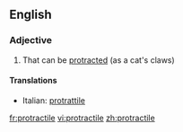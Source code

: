 ==English==

===Adjective===
{{en-adj}}

# That can be [[protract]]ed (as a cat's claws)

====Translations====
{{top}}
*Italian: [[protrattile]]
{{mid}}

{{bottom}}

[[fr:protractile]]
[[vi:protractile]]
[[zh:protractile]]